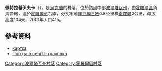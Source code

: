{{coord|49|44|41|N|33|15|30|E|scale:100000_region:UA|display=title}}

'''佩特拉基伊夫卡'''（{{lang-uk|Петракіївка}}），是[[烏克蘭|烏克蘭]]的村落，位於該國中部[[波爾塔瓦州|波爾塔瓦州]]，由[[霍羅爾區|霍羅爾區]]負責管轄，處於[[霍羅爾河|霍羅爾河]]右岸，分別距離[[庫托爾日哈|庫托爾日哈]]0.5公里和[[霍羅爾|霍羅爾]]2公里，海拔高度104米，2001年人口415。

==參考資料==
* [http://gska2.rada.gov.ua/pls/z7502/A005?rdat1=25.04.2009&rf7571=26740 картка]{{dead link|date=2017年11月 |bot=InternetArchiveBot |fix-attempted=yes }}
* [http://weather.in.ua/ua/poltavskaja/20056 Погода в селі Петракіївка] {{Wayback|url=http://weather.in.ua/ua/poltavskaja/20056 |date=20080625022659 }}

{{DEFAULTSORT:Петракіївка}}
[[Category:波爾塔瓦州村落|Category:波爾塔瓦州村落]]
[[Category:霍羅爾區村落|Category:霍羅爾區村落]]


{{Poltava-geo-stub}}